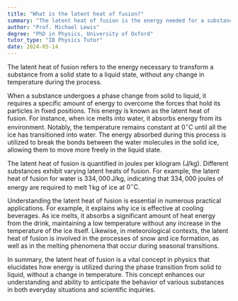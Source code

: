 ```yaml
---
title: "What is the latent heat of fusion?"
summary: "The latent heat of fusion is the energy needed for a substance to transition from solid to liquid while maintaining a constant temperature."
author: "Prof. Michael Lewis"
degree: "PhD in Physics, University of Oxford"
tutor_type: "IB Physics Tutor"
date: 2024-05-14
---
```


The latent heat of fusion refers to the energy necessary to transform a substance from a solid state to a liquid state, without any change in temperature during the process.

When a substance undergoes a phase change from solid to liquid, it requires a specific amount of energy to overcome the forces that hold its particles in fixed positions. This energy is known as the latent heat of fusion. For instance, when ice melts into water, it absorbs energy from its environment. Notably, the temperature remains constant at $0^\circ \text{C}$ until all the ice has transitioned into water. The energy absorbed during this process is utilized to break the bonds between the water molecules in the solid ice, allowing them to move more freely in the liquid state.

The latent heat of fusion is quantified in joules per kilogram (J/kg). Different substances exhibit varying latent heats of fusion. For example, the latent heat of fusion for water is $334,000 \, \text{J/kg}$, indicating that $334,000$ joules of energy are required to melt $1 \, \text{kg}$ of ice at $0^\circ \text{C}$.

Understanding the latent heat of fusion is essential in numerous practical applications. For example, it explains why ice is effective at cooling beverages. As ice melts, it absorbs a significant amount of heat energy from the drink, maintaining a low temperature without any increase in the temperature of the ice itself. Likewise, in meteorological contexts, the latent heat of fusion is involved in the processes of snow and ice formation, as well as in the melting phenomena that occur during seasonal transitions.

In summary, the latent heat of fusion is a vital concept in physics that elucidates how energy is utilized during the phase transition from solid to liquid, without a change in temperature. This concept enhances our understanding and ability to anticipate the behavior of various substances in both everyday situations and scientific inquiries.
    
